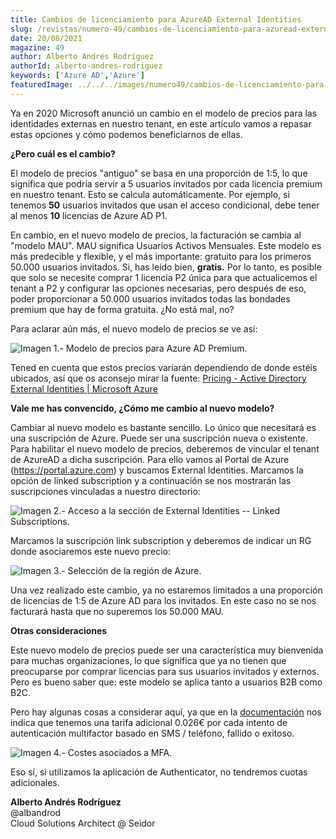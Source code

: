 ```yaml
---
title: Cambios de licenciamiento para AzureAD External Identities
slug: /revistas/numero-49/cambios-de-licenciamiento-para-azuread-external-identities
date: 20/08/2021
magazine: 49
author: Alberto Andrés Rodríguez
authorId: alberto-andres-rodriguez
keywords: ['Azure AD','Azure']
featuredImage: ../../../images/numero49/cambios-de-licenciamiento-para-azuread-external-identities/image1.png
---
```


Ya en 2020 Microsoft anunció un cambio en el modelo de precios para las
identidades externas en nuestro tenant, en este artículo vamos a repasar
estas opciones y cómo podemos beneficiarnos de ellas.

**¿Pero cuál es el cambio?**

El modelo de precios "antiguo" se basa en una proporción de 1:5, lo
que significa que podría servir a 5 usuarios invitados por cada licencia
premium en nuestro tenant. Esto se calcula automáticamente. Por ejemplo,
si tenemos **50** usuarios invitados que usan el acceso condicional,
debe tener al menos **10** licencias de Azure AD P1.

En cambio, en el nuevo modelo de precios, la facturación se cambia al
"modelo MAU". MAU significa Usuarios Activos Mensuales. Este modelo es
más predecible y flexible, y el más importante: gratuito para los
primeros 50.000 usuarios invitados. Si, has leído bien, **gratis.** Por
lo tanto, es posible que solo se necesite comprar 1 licencia P2 única
para que actualicemos el tenant a P2 y configurar las opciones
necesarias, pero después de eso, poder proporcionar a 50.000 usuarios
invitados todas las bondades premium que hay de forma gratuita. ¿No está
mal, no?

Para aclarar aún más, el nuevo modelo de precios se ve así:

![Imagen 1.- Modelo de precios para Azure AD Premium.](../../../images/numero49/cambios-de-licenciamiento-para-azuread-external-identities/image1.png)


Tened en cuenta que estos precios variarán dependiendo de donde estéis
ubicados, así que os aconsejo mirar la fuente: [Pricing - Active
Directory External Identities | Microsoft Azure](https://azure.microsoft.com/en-us/pricing/details/active-directory/external-identities/)

**Vale me has convencido, ¿Cómo me cambio al nuevo modelo?**

Cambiar al nuevo modelo es bastante sencillo. Lo único que necesitará es
una suscripción de Azure. Puede ser una suscripción nueva o existente.
Para habilitar el nuevo modelo de precios, deberemos de vincular el
tenant de AzureAD a dicha suscripción. Para ello vamos al Portal de
Azure (https://portal.azure.com) y buscamos External Identities.
Marcamos la opción de linked subscription y a continuación se nos
mostrarán las suscripciones vinculadas a nuestro directorio:

![Imagen 2.- Acceso a la sección de External Identities -- Linked Subscriptions.](../../../images/numero49/cambios-de-licenciamiento-para-azuread-external-identities/image2.png)


Marcamos la suscripción link subscription y deberemos de indicar un RG
donde asociaremos este nuevo precio:

![Imagen 3.- Selección de la región de Azure.](../../../images/numero49/cambios-de-licenciamiento-para-azuread-external-identities/image3.png)


Una vez realizado este cambio, ya no estaremos limitados a una
proporción de licencias de 1:5 de Azure AD para los invitados. En este
caso no se nos facturará hasta que no superemos los 50.000 MAU.

**Otras consideraciones**

Este nuevo modelo de precios puede ser una característica muy bienvenida
para muchas organizaciones, lo que significa que ya no tienen que
preocuparse por comprar licencias para sus usuarios invitados y
externos. Pero es bueno saber que: este modelo se aplica tanto a
usuarios B2B como B2C.

Pero hay algunas cosas a considerar aquí, ya que en la [documentación](https://azure.microsoft.com/en-us/pricing/details/active-directory/external-identities/)
nos indica que tenemos una tarifa adicional 0.026€ por cada intento de
autenticación multifactor basado en SMS / teléfono, fallido o exitoso.

![Imagen 4.- Costes asociados a MFA.](../../../images/numero49/cambios-de-licenciamiento-para-azuread-external-identities/image4.png)


Eso sí, si utilizamos la aplicación de Authenticator, no tendremos
cuotas adicionales.

**Alberto Andrés Rodríguez** <br />
@albandrod <br />
Cloud Solutions Architect @ Seidor